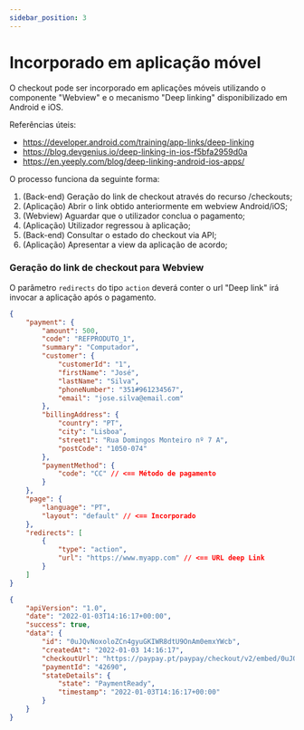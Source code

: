 ```yaml
---
sidebar_position: 3
---
```


# Incorporado em aplicação móvel

O checkout pode ser incorporado em aplicações móveis utilizando o componente "Webview" e o mecanismo "Deep linking" disponibilizado em Android e iOS.

Referências úteis:

- https://developer.android.com/training/app-links/deep-linking
- https://blog.devgenius.io/deep-linking-in-ios-f5bfa2959d0a
- https://en.yeeply.com/blog/deep-linking-android-ios-apps/

O processo funciona da seguinte forma:

1. (Back-end) Geração do link de checkout através do recurso /checkouts;
2. (Aplicação) Abrir o link obtido anteriormente em webview Android/iOS;
3. (Webview) Aguardar que o utilizador conclua o pagamento;
4. (Aplicação) Utilizador regressou à aplicação;
5. (Back-end) Consultar o estado do checkout via API;
6. (Aplicação) Apresentar a view da aplicação de acordo;

### Geração do link de checkout para Webview

O parâmetro `redirects` do tipo `action` deverá conter o url "Deep link" irá invocar a aplicação após o pagamento.


<Tabs>
<TabItem value="pedido" label="Pedido">

```json
{
	"payment": {
		"amount": 500,
		"code": "REFPRODUTO_1",
		"summary": "Computador",
		"customer": {
			"customerId": "1",
			"firstName": "José",
			"lastName": "Silva",
			"phoneNumber": "351#961234567",
			"email": "jose.silva@email.com"
		},
		"billingAddress": {
			"country": "PT",
			"city": "Lisboa",
			"street1": "Rua Domingos Monteiro nº 7 A",
			"postCode": "1050-074"
		},
		"paymentMethod": {
			"code": "CC" // <== Método de pagamento
		}
	},
	"page": {
		"language": "PT",
		"layout": "default" // <== Incorporado
	},
	"redirects": [
		{
			"type": "action",
			"url": "https://www.myapp.com" // <== URL deep Link
		}
	]
}
```

</TabItem>
<TabItem value="resposta" label="Resposta">

```json
{
	"apiVersion": "1.0",
	"date": "2022-01-03T14:16:17+00:00",
	"success": true,
	"data": {
		"id": "0uJQvNoxoloZCn4gyuGKIWR8dtU9OnAm0emxYWcb",
		"createdAt": "2022-01-03 14:16:17",
		"checkoutUrl": "https://paypay.pt/paypay/checkout/v2/embed/0uJQvNoxoloZCn4gyuGKIWR8dtU9OnAm0emxYWcb?page_layout=default",
		"paymentId": "42690",
		"stateDetails": {
			"state": "PaymentReady",
			"timestamp": "2022-01-03T14:16:17+00:00"
		}
	}
}
```

</TabItem>
</Tabs>
